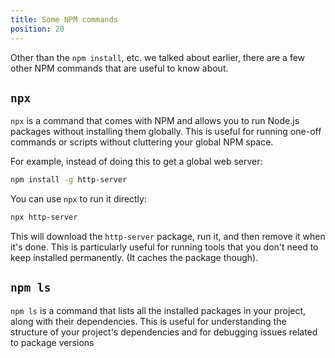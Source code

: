 ```yaml
--- 
title: Some NPM commands
position: 20
---
```


Other than the `npm install`, etc. we talked about earlier, there are a few other NPM commands that are useful to know about.

## `npx`
`npx` is a command that comes with NPM and allows you to run Node.js packages without installing them globally. This is useful for running one-off commands or scripts without cluttering your global NPM space.

For example, instead of doing this to get a global web server:

```bash
npm install -g http-server
```
You can use `npx` to run it directly:

```bash
npx http-server
```

This will download the `http-server` package, run it, and then remove it when it's done. This is particularly useful for running tools that you don't need to keep installed permanently. (It caches the package though).

## `npm ls` 

`npm ls` is a command that lists all the installed packages in your project, along with their dependencies. This is useful for understanding the structure of your project's dependencies and for debugging issues related to package versions